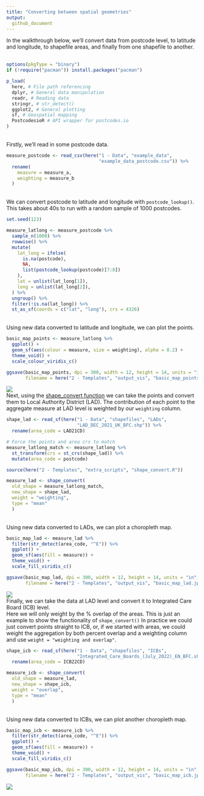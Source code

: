 ```yaml
---
title: "Converting between spatial geometries"
output:
  github_document
---
```

In the walkthrough below, we'll convert data from postcode level, to latitude and longitude, to shapefile areas, and finally from one shapefile to another.
\
\
```r
options(pkgType = "binary")
if (!require("pacman")) install.packages("pacman")

p_load(
  here, # File path referencing
  dplyr, # General data manipulation
  readr, # Reading data
  stringr, # str_detect()
  ggplot2, # General plotting
  sf, # Geospatial mapping
  PostcodesioR # API wrapper for postcodes.io
)
```
\
Firstly, we'll read in some postcode data.
```r
measure_postcode <- read_csv(here("1 - Data", "example_data", 
                                  "example_data_postcode.csv")) %>% 
  rename(
    measure = measure_a,
    weighting = measure_b
  )
```
\
We can convert postcode to latitude and longitude with `postcode_lookup()`.
\
This takes about 40s to run with a random sample of 1000 postcodes.
```r
set.seed(123)

measure_latlong <- measure_postcode %>% 
  sample_n(1000) %>% 
  rowwise() %>%
  mutate(
    lat_long = ifelse(
      is.na(postcode), 
      NA, 
      list(postcode_lookup(postcode)[7:8])
    ),
    lat = unlist(lat_long[1]),
    long = unlist(lat_long[2]),
  ) %>%
  ungroup() %>%
  filter(!is.na(lat_long)) %>%
  st_as_sf(coords = c("lat", "long"), crs = 4326)
```
\
Using new data converted to latitude and longitude, we can plot the points.
```r
basic_map_points <- measure_latlong %>%
  ggplot() +
  geom_sf(aes(colour = measure, size = weighting), alpha = 0.2) + 
  theme_void() + 
  scale_colour_viridis_c()

ggsave(basic_map_points, dpi = 300, width = 12, height = 14, units = "in",
       filename = here("2 - Templates", "output_vis", "basic_map_points.jpeg"))
```
![](output_vis/basic_map_points.jpeg)
\
Next, using the [shape_convert function](https://github.com/DataS-DHSC/geospatial-vis-templates/tree/master/2%20-%20Templates/extra_scripts/shape_convert.R) we can take the points and convert them to Local Authority District (LAD). The contribution of each point to the aggregate measure at LAD level is weighted by our `weighting` column.
```r
shape_lad <- read_sf(here("1 - Data", "shapefiles", "LADs", 
                          "LAD_DEC_2021_UK_BFC.shp")) %>% 
  rename(area_code = LAD21CD)

# Force the points and area crs to match
measure_latlong_match <- measure_latlong %>% 
  st_transform(crs = st_crs(shape_lad)) %>% 
  mutate(area_code = postcode)

source(here("2 - Templates", "extra_scripts", "shape_convert.R"))

measure_lad <- shape_convert(
  old_shape = measure_latlong_match, 
  new_shape = shape_lad, 
  weight = "weighting",
  type = "mean"
  )
```
\
Using new data converted to LADs, we can plot a choropleth map.
```r
basic_map_lad <- measure_lad %>%
  filter(str_detect(area_code, "^E")) %>% 
  ggplot() +
  geom_sf(aes(fill = measure)) +
  theme_void() +
  scale_fill_viridis_c()

ggsave(basic_map_lad, dpi = 300, width = 12, height = 14, units = "in",
       filename = here("2 - Templates", "output_vis", "basic_map_lad.jpeg"))
```
![](output_vis/basic_map_lad.jpeg)
\
Finally, we can take the data at LAD level and convert it to Integrated Care Board (ICB) level.
\
Here we will only weight by the % overlap of the areas. This is just an example to show the functionality of `shape_convert()` In practice we could just convert points straight to ICB, or, if we started with areas, we could weight the aggregation by both percent overlap and a weighting column and use `weight = "weighting and overlap"`.
```r
shape_icb <- read_sf(here("1 - Data", "shapefiles", "ICBs", 
                          "Integrated_Care_Boards_(July_2022)_EN_BFC.shp")) %>% 
  rename(area_code = ICB22CD)

measure_icb <- shape_convert(
  old_shape = measure_lad, 
  new_shape = shape_icb, 
  weight = "overlap",
  type = "mean"
  )
```
\
Using new data converted to ICBs, we can plot another choropleth map.
```r
basic_map_icb <- measure_icb %>%
  filter(str_detect(area_code, "^E")) %>% 
  ggplot() +
  geom_sf(aes(fill = measure)) +
  theme_void() +
  scale_fill_viridis_c()

ggsave(basic_map_icb, dpi = 300, width = 12, height = 14, units = "in",
       filename = here("2 - Templates", "output_vis", "basic_map_icb.jpeg"))
```
![](output_vis/basic_map_icb.jpeg)

